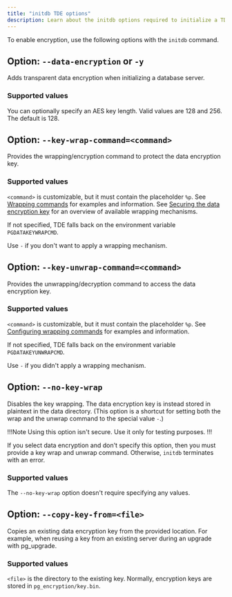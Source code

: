 ```yaml
---
title: "initdb TDE options" 
description: Learn about the initdb options required to initialize a TDE-encrypted database.
---
```


To enable encryption, use the following options with the `initdb` command.

## Option: `--data-encryption` or `-y`

Adds transparent data encryption when initializing a database server.

### Supported values

You can optionally specify an AES key length. Valid values are 128 and 256. The default is 128.

## Option: `--key-wrap-command=<command>`

Provides the wrapping/encryption command to protect the data encryption key.

### Supported values

`<command>` is customizable, but it must contain the placeholder `%p`. See [Wrapping commands](secure_key/#configuring-a-wrapping-and-unwrapping-command) for examples and information. See [Securing the data encryption key](secure_key) for an overview of available wrapping mechanisms.

If not specified, TDE falls back on the environment variable `PGDATAKEYWRAPCMD`.

Use `-` if you don't want to apply a wrapping mechanism. 

## Option: `--key-unwrap-command=<command>`

Provides the unwrapping/decryption command to access the data encryption key.

### Supported values

`<command>` is customizable, but it must contain the placeholder `%p`. See [Configuring wrapping commands](secure_key/#configuring-a-wrapping-and-unwrapping-command) for examples and information.

If not specified, TDE falls back on the environment variable `PGDATAKEYUNWRAPCMD`.

Use `-` if you didn't apply a wrapping mechanism.
 
## Option: `--no-key-wrap`

Disables the key wrapping. The data encryption key is instead stored in plaintext in the data directory. (This option is a shortcut for setting both the wrap and the unwrap command to the special value `-`.)

!!!Note
   Using this option isn't secure. Use it only for testing purposes.
!!!
  
If you select data encryption and don't specify this option, then you must provide a key wrap and unwrap command. Otherwise, `initdb` terminates with an error.

### Supported values

The `--no-key-wrap` option doesn't require specifying any values.

## Option: `--copy-key-from=<file>`

Copies an existing data encryption key from the provided location. For example, when reusing a key from an existing server during an upgrade with pg_upgrade.

### Supported values

`<file>` is the directory to the existing key. Normally, encryption keys are stored in `pg_encryption/key.bin`.
